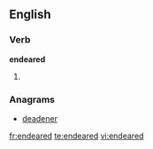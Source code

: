 ==English==

===Verb===
'''endeared'''

# {{past of|[[endear]]}}

===Anagrams===
* [[deadener#English|deadener]]

[[fr:endeared]]
[[te:endeared]]
[[vi:endeared]]